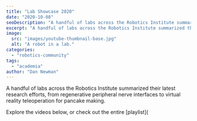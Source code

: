 ```yaml
---
title: "Lab Showcase 2020"
date: "2020-10-08"
seoDescription: "A handful of labs across the Robotics Institute summarized their latest research efforts, from regenerative peripheral nerve interfaces to virtual reality teleoperation for pancake making."
excerpt: "A handful of labs across the Robotics Institute summarized their latest research efforts, from regenerative peripheral nerve interfaces to virtual reality teleoperation for pancake making."
image:
  src: "images/youtube-thumbnail-base.jpg"
  alt: "A robot in a lab."
categories:
  - "robotics-community"
tags:
  - "academia"
author: "Dan Newman"
---
```


A handful of labs across the Robotics Institute summarized their latest research efforts, from regenerative peripheral nerve interfaces to virtual reality teleoperation for pancake making.

Explore the videos below, or check out the entire [playlist](<VideoCenter url="O7QkS1z5EVA&list=PLdPQZLMHRjDKYcZEaiBqKoeLh27gl1nGX), to discover the breadth of robotics research at Michigan." />

<VideoCenter url="O7QkS1z5EVA" />

<VideoCenter url="Kw5rK3Y4qmU" />

<VideoCenter url="SDGa5n7WiE4" />

<VideoCenter url="VP3Yk9mE\_ew" />

<VideoCenter url="40WhsGOi6Xs" />

<VideoCenter url="hJQeIK89m2E" />

<VideoCenter url="3gKXVnX\_A5I" />

<VideoCenter url="DxJb14I\_Sog" />
